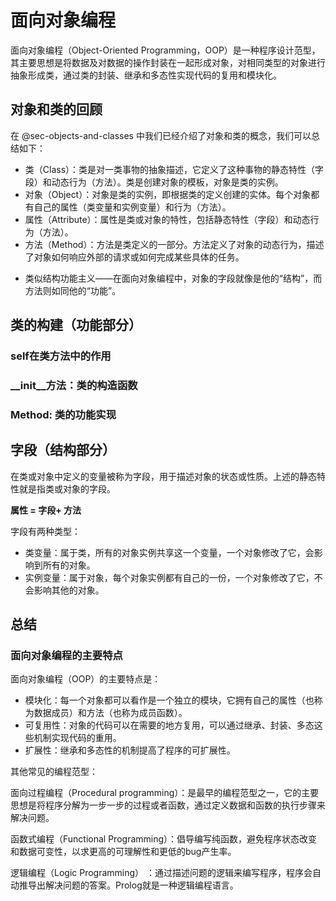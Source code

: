 # 面向对象编程

面向对象编程（Object-Oriented Programming，OOP）是一种程序设计范型，其主要思想是将数据及对数据的操作封装在一起形成对象，对相同类型的对象进行抽象形成类，通过类的封装、继承和多态性实现代码的复用和模块化。


## 对象和类的回顾

在 @sec-objects-and-classes 中我们已经介绍了对象和类的概念，我们可以总结如下：

- 类（Class）：类是对一类事物的抽象描述，它定义了这种事物的静态特性（字段）和动态行为（方法）。类是创建对象的模板，对象是类的实例。
- 对象（Object）：对象是类的实例，即根据类的定义创建的实体。每个对象都有自己的属性（类变量和实例变量）和行为（方法）。
- 属性（Attribute）：属性是类或对象的特性，包括静态特性（字段）和动态行为（方法）。
- 方法（Method）：方法是类定义的一部分。方法定义了对象的动态行为，描述了对象如何响应外部的请求或如何完成某些具体的任务。
- 
::: {.callout}
类似结构功能主义——在面向对象编程中，对象的字段就像是他的“结构”，而方法则如同他的“功能”。
:::

## 类的构建（功能部分）

### self在类方法中的作用

### __init__方法：类的构造函数

### Method: 类的功能实现

## 字段（结构部分）


在类或对象中定义的变量被称为字段，用于描述对象的状态或性质。上述的静态特性就是指类或对象的字段。

::: {.callout}
**属性 = 字段+ 方法**
:::

字段有两种类型：

- 类变量：属于类，所有的对象实例共享这一个变量，一个对象修改了它，会影响到所有的对象。
- 实例变量：属于对象，每个对象实例都有自己的一份，一个对象修改了它，不会影响其他的对象。

### 



## 总结

### 面向对象编程的主要特点

面向对象编程（OOP）的主要特点是：

- 模块化：每一个对象都可以看作是一个独立的模块，它拥有自己的属性（也称为数据成员）和方法（也称为成员函数）。
- 可复用性：对象的代码可以在需要的地方复用，可以通过继承、封装、多态这些机制实现代码的重用。
- 扩展性：继承和多态性的机制提高了程序的可扩展性。

::: {.callout}
其他常见的编程范型：

面向过程编程（Procedural programming）：是最早的编程范型之一，它的主要思想是将程序分解为一步一步的过程或者函数，通过定义数据和函数的执行步骤来解决问题。


函数式编程（Functional Programming）：倡导编写纯函数，避免程序状态改变和数据可变性，以求更高的可理解性和更低的bug产生率。


逻辑编程（Logic Programming） ：通过描述问题的逻辑来编写程序，程序会自动推导出解决问题的答案。Prolog就是一种逻辑编程语言。
:::


